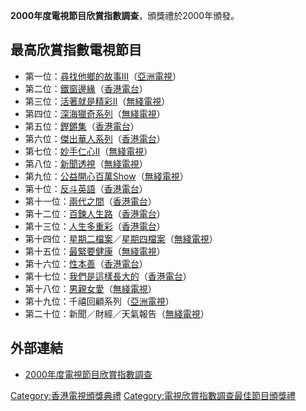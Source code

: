 '''2000年度電視節目欣賞指數調查'''，頒獎禮於2000年頒發。

== 最高欣賞指數電視節目 ==
*第一位：[[尋找他鄉的故事III|尋找他鄉的故事III]]（[[亞洲電視|亞洲電視]]）
*第二位：[[鐵窗邊緣|鐵窗邊緣]]（[[香港電台|香港電台]]）
*第三位：[[活著就是精彩II|活著就是精彩II]]（[[無綫電視|無綫電視]]）
*第四位：[[深海獵奇系列|深海獵奇系列]]（[[無綫電視|無綫電視]]）
*第五位：[[鏗鏘集|鏗鏘集]]（[[香港電台|香港電台]]）
*第六位：[[傑出華人系列|傑出華人系列]]（[[香港電台|香港電台]]）
*第七位：[[妙手仁心II|妙手仁心II]]（[[無綫電視|無綫電視]]）
*第八位：[[新聞透視|新聞透視]]（[[無綫電視|無綫電視]]）
*第九位：[[公益開心百萬Show|公益開心百萬Show]]（[[無綫電視|無綫電視]]）
*第十位：[[反斗英語|反斗英語]]（[[香港電台|香港電台]]）
*第十一位：[[兩代之間|兩代之間]]（[[香港電台|香港電台]]）
*第十二位：[[百鍊人生路|百鍊人生路]]（[[香港電台|香港電台]]）
*第十三位：[[人生多重彩|人生多重彩]]（[[香港電台|香港電台]]）
*第十四位：[[星期二檔案|星期二檔案]]／[[星期四檔案|星期四檔案]]（[[無綫電視|無綫電視]]）
*第十五位：[[最緊要健康|最緊要健康]]（[[無綫電視|無綫電視]]）
*第十六位：[[性本善|性本善]]（[[香港電台|香港電台]]）
*第十七位：[[我們是這樣長大的|我們是這樣長大的]]（[[香港電台|香港電台]]）
*第十八位：[[男親女愛|男親女愛]]（[[無綫電視|無綫電視]]）
*第十九位：千禧回顧系列（[[亞洲電視|亞洲電視]]）
*第二十位：新聞／財經／天氣報告（[[無綫電視|無綫電視]]）

== 外部連結 ==
*[http://rthk.hk/special/tvai/2000/ 2000年度電視節目欣賞指數調查]{{Wayback|url=http://rthk.hk/special/tvai/2000/ |date=20131028052148 }}

{{電視欣賞指數調查最佳節目頒獎禮}}
{{香港電視頒獎典禮}}

[[Category:香港電視頒獎典禮|Category:香港電視頒獎典禮]]
[[Category:電視欣賞指數調查最佳節目頒獎禮|Category:電視欣賞指數調查最佳節目頒獎禮]]